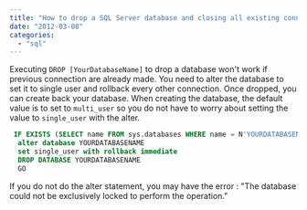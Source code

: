 ```yaml
---
title: "How to drop a SQL Server database and closing all existing connexions"
date: "2012-03-08"
categories: 
  - "sql"
---
```


Executing `DROP [YourDatabaseName]` to drop a database won't work if previous connection are already made. You need to alter the database to set it to single user and rollback every other connection. Once dropped, you can create back your database. When creating the database, the default value is to set to `multi_user` so you do not have to worry about setting the value to `single_user` with the alter.


```sql
 IF EXISTS (SELECT name FROM sys.databases WHERE name = N'YOURDATABASENAME') 
  alter database YOURDATABASENAME 
  set single_user with rollback immediate 
  DROP DATABASE YOURDATABASENAME 
  GO 
```

If you do not do the alter statement, you may have the error : "The database could not be exclusively locked to perform the operation."

